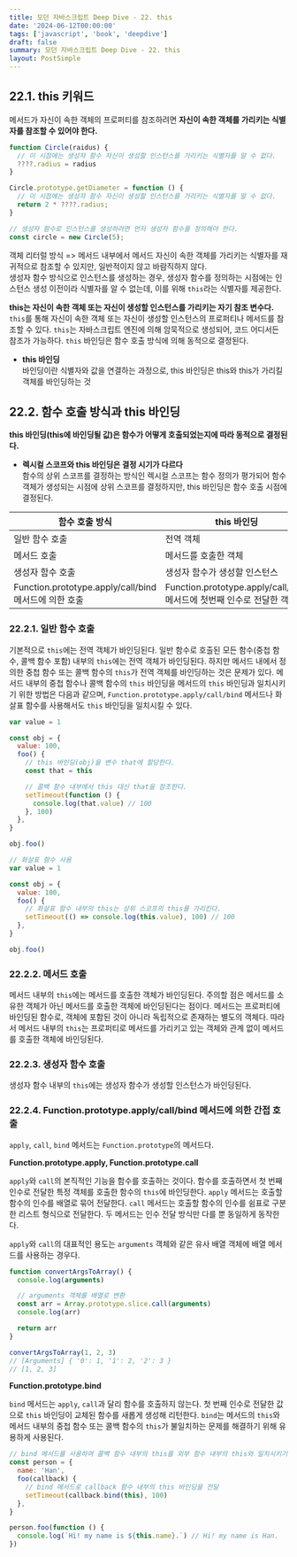 ```yaml
---
title: 모던 자바스크립트 Deep Dive - 22. this
date: '2024-06-12T00:00:00'
tags: ['javascript', 'book', 'deepdive']
draft: false
summary: 모던 자바스크립트 Deep Dive - 22. this
layout: PostSimple
---
```


## 22.1. this 키워드

메서드가 자신이 속한 객체의 프로퍼티를 참조하려면 **자신이 속한 객체를 가리키는 식별자를 참조할 수 있어야 한다.**

```js
function Circle(raidus) {
  // 이 시점에는 생성자 함수 자신이 생성할 인스턴스를 가리키는 식별자를 알 수 없다.
  ????.radius = radius
}

Circle.prototype.getDiameter = function () {
  // 이 시점에는 생성자 함수 자신이 생성할 인스턴스를 가리키는 식별자를 알 수 없다.
  return 2 * ????.radius;
}

// 생성자 함수로 인스턴스를 생성하려면 먼저 생성자 함수를 정의해야 한다.
const circle = new Circle(5);
```

객체 리터럴 방식 => 메서드 내부에서 메서드 자신이 속한 객체를 가리키는 식별자를 재귀적으로 참조할 수 있지만, 일반적이지 않고 바람직하지 않다.  
생성자 함수 방식으로 인스턴스를 생성하는 경우, 생성자 함수를 정의하는 시점에는 인스턴스 생성 이전이라 식별자를 알 수 없는데, 이를 위해 `this`라는 식별자를 제공한다.

**this는 자신이 속한 객체 또는 자신이 생성할 인스턴스를 가리키는 자기 참조 변수다.** `this`를 통해 자신이 속한 객체 또는 자신이 생성할 인스턴스의 프로퍼티나 메서드를 참조할 수 있다. `this`는 자바스크립트 엔진에 의해 암묵적으로 생성되어, 코드 어디서든 참조가 가능하다. `this` 바인딩은 함수 호출 방식에 의해 동적으로 결정된다.

- **this 바인딩**  
  바인딩이란 식별자와 값을 연결하는 과정으로, this 바인딩은 this와 this가 가리킬 객체를 바인딩하는 것

## 22.2. 함수 호출 방식과 this 바인딩

**this 바인딩(this에 바인딩될 값)은 함수가 어떻게 호출되었는지에 따라 동적으로 결정된다.**

- **렉시컬 스코프와 this 바인딩은 결정 시기가 다르다**  
  함수의 상위 스코프를 결정하는 방식인 렉시컬 스코프는 함수 정의가 평가되어 함수 객체가 생성되는 시점에 상위 스코프를 결정하지만, this 바인딩은 함수 호출 시점에 결정된다.

| 함수 호출 방식                                        | this 바인딩                                                           |
| ----------------------------------------------------- | --------------------------------------------------------------------- |
| 일반 함수 호출                                        | 전역 객체                                                             |
| 메서드 호출                                           | 메서드를 호출한 객체                                                  |
| 생성자 함수 호출                                      | 생성자 함수가 생성할 인스턴스                                         |
| Function.prototype.apply/call/bind 메서드에 의한 호출 | Function.prototype.apply/call/bind 메서드에 첫번째 인수로 전달한 객체 |

### 22.2.1. 일반 함수 호출

기본적으로 `this`에는 전역 객체가 바인딩된다. 일반 함수로 호출된 모든 함수(중첩 함수, 콜백 함수 포함) 내부의 `this`에는 전역 객체가 바인딩된다. 하지만 메서드 내에서 정의한 중첩 함수 또는 콜백 함수의 `this`가 전역 객체를 바인딩하는 것은 문제가 있다. 메서드 내부의 중첩 함수나 콜백 함수의 `this` 바인딩을 메서드의 `this` 바인딩과 일치시키기 위한 방법은 다음과 같으며, `Function.prototype.apply/call/bind` 메서드나 화살표 함수를 사용해서도 `this` 바인딩을 일치시킬 수 있다.

```js
var value = 1

const obj = {
  value: 100,
  foo() {
    // this 바인딩(obj)을 변수 that에 할당한다.
    const that = this

    // 콜백 함수 내부에서 this 대신 that을 참조한다.
    setTimeout(function () {
      console.log(that.value) // 100
    }, 100)
  },
}

obj.foo()
```

```js
// 화살표 함수 사용
var value = 1

const obj = {
  value: 100,
  foo() {
    // 화살표 함수 내부의 this는 상위 스코프의 this를 가리킨다.
    setTimeout(() => console.log(this.value), 100) // 100
  },
}

obj.foo()
```

### 22.2.2. 메서드 호출

메서드 내부의 `this`에는 메서드를 호출한 객체가 바인딩된다. 주의할 점은 메서드를 소유한 객체가 아닌 메서드를 호출한 객체에 바인딩된다는 점이다. 메서드는 프로퍼티에 바인딩된 함수로, 객체에 포함된 것이 아니라 독립적으로 존재하는 별도의 객체다. 따라서 메서드 내부의 `this`는 프로퍼티로 메서드를 가리키고 있는 객체와 관계 없이 메서드를 호출한 객체에 바인딩된다.

### 22.2.3. 생성자 함수 호출

생성자 함수 내부의 `this`에는 생성자 함수가 생성할 인스턴스가 바인딩된다.

### 22.2.4. Function.prototype.apply/call/bind 메서드에 의한 간접 호출

`apply`, `call`, `bind` 메서드는 `Function.prototype`의 메서드다.

**Function.prototype.apply, Function.prototype.call**

`apply`와 `call`의 본직적인 기능을 함수를 호출하는 것이다. 함수를 호출하면서 첫 번째 인수로 전달한 특정 객체를 호출한 함수의 `this`에 바인딩한다. `apply` 메서드는 호출할 함수의 인수를 배열로 묶어 전달한다. `call` 메서드는 호출할 함수의 인수를 쉼표로 구분한 리스트 형식으로 전달한다. 두 메서드는 인수 전달 방식만 다를 뿐 동일하게 동작한다.

`apply`와 `call`의 대표적인 용도는 `arguments` 객체와 같은 유사 배열 객체에 배열 메서드를 사용하는 경우다.

```js
function convertArgsToArray() {
  console.log(arguments)

  // arguments 객체를 배열로 변환
  const arr = Array.prototype.slice.call(arguments)
  console.log(arr)

  return arr
}

convertArgsToArray(1, 2, 3)
// [Arguments] { '0': 1, '1': 2, '2': 3 }
// [1, 2, 3]
```

**Function.prototype.bind**

`bind` 메서드는 `apply`, `call`과 달리 함수를 호출하지 않는다. 첫 번째 인수로 전달한 값으로 `this` 바인딩이 교체된 함수를 새롭게 생성해 리턴한다. `bind`는 메서드의 `this`와 메서드 내부의 중첩 함수 또는 콜백 함수의 `this`가 불일치하는 문제를 해결하기 위해 유용하게 사용된다.

```js
// bind 메서드를 사용하여 콜백 함수 내부의 this를 외부 함수 내부의 this와 일치시키기
const person = {
  name: 'Han',
  foo(callback) {
    // bind 메서드로 callback 함수 내부의 this 바인딩을 전달
    setTimeout(callback.bind(this), 100)
  },
}

person.foo(function () {
  console.log(`Hi! my name is ${this.name}.`) // Hi! my name is Han.
})
```
